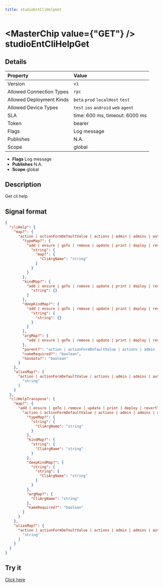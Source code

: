 ```yaml
---
title: studioEntCliHelpGet
---
```



# <MasterChip value={"GET"} /> studioEntCliHelpGet

## Details

| Property | Value | 
| :--- | :--- | 
| Version | `v1` |
| Allowed Connection Types | `rpc`  |
| Allowed Deployment Kinds | `beta` `prod` `localHost` `test`  |
| Allowed Device Types | `test` `ios` `android` `web` `agent`  |
| SLA | time: 600 ms, timeout: 6000 ms |
| Token | bearer |
| Flags | Log message |
| Publishes | N.A. |
| Scope | global |


- **Flags** Log message
- **Publishes** N.A.
- **Scope** global


## Description

Get cli help

## Signal format

```json
{
  "cliHelp": {
    "map?": {
      "action | actionFormDefaultValue | actions | admin | admins | automation | automationEvent | automationStep | automationStepFormula | automations | deeplink | deeplinkProp | deeplinks | deployConfig | deployEntPlugin | deployEntPluginConfigFormValue | deployVar | driveSettings | driveSheet | driveSheets | entPlugin | entPlugins | enterprise | field | fieldPermission | fieldProp | fieldRefOverlayLayoutCardItem | fieldRefOverlayLayoutListItem | follower | followers | form | formFormula | formLayoutContent | formLayoutFooter | formLayoutHeader | formLayoutWatermark | formMenu | formPermission | formProp | formVisibilityAction | formVisibilityCondition | formVisibilityRule | forms | gotoCtx | grid | gridLayout | gridLayoutCardItem | gridLayoutListItem | gridLayoutTableFooter | gridLayoutTableHeader | gridMenu | gridMenuRow | gridPermission | gridProp | group | groupPermission | groups | plugin | pluginApi | pluginResource | prompt | prompts | report | reports | role | roles | section | sectionMenu | sectionPermission | sectionProp | spreadsheet | spreadsheetLayout | spreadsheetLayoutCardItem | spreadsheetLayoutListItem | spreadsheetPartition | spreadsheetPermission | spreadsheetPermissionForwardGroups | spreadsheetPermissionForwardRoles | spreadsheets | translation | translations | user | users | validations | varMapOfTextKeyValue | varMappingField | varMappingGrid | variable | variables": {
        "typeMap?": {
          "add | ensure | goTo | remove | update | print | deploy | revertToDeploy | fromStore | invite | inviteAll | activate | deActivate | ensureSelf": {
            "string": {
              "map?": {
                "CliArgName": "string"
              }
            }
          }
        },
        "kindMap?": {
          "add | ensure | goTo | remove | update | print | deploy | revertToDeploy | fromStore | invite | inviteAll | activate | deActivate | ensureSelf": {
            "string": {}
          }
        },
        "deepKindMap?": {
          "add | ensure | goTo | remove | update | print | deploy | revertToDeploy | fromStore | invite | inviteAll | activate | deActivate | ensureSelf": {
            "string": {
              "string": {}
            }
          }
        },
        "argMap?": {
          "add | ensure | goTo | remove | update | print | deploy | revertToDeploy | fromStore | invite | inviteAll | activate | deActivate | ensureSelf": {}
        },
        "parent?": "action | actionFormDefaultValue | actions | admin | admins | automation | automationEvent | automationStep | automationStepFormula | automations | deeplink | deeplinkProp | deeplinks | deployConfig | deployEntPlugin | deployEntPluginConfigFormValue | deployVar | driveSettings | driveSheet | driveSheets | entPlugin | entPlugins | enterprise | field | fieldPermission | fieldProp | fieldRefOverlayLayoutCardItem | fieldRefOverlayLayoutListItem | follower | followers | form | formFormula | formLayoutContent | formLayoutFooter | formLayoutHeader | formLayoutWatermark | formMenu | formPermission | formProp | formVisibilityAction | formVisibilityCondition | formVisibilityRule | forms | gotoCtx | grid | gridLayout | gridLayoutCardItem | gridLayoutListItem | gridLayoutTableFooter | gridLayoutTableHeader | gridMenu | gridMenuRow | gridPermission | gridProp | group | groupPermission | groups | plugin | pluginApi | pluginResource | prompt | prompts | report | reports | role | roles | section | sectionMenu | sectionPermission | sectionProp | spreadsheet | spreadsheetLayout | spreadsheetLayoutCardItem | spreadsheetLayoutListItem | spreadsheetPartition | spreadsheetPermission | spreadsheetPermissionForwardGroups | spreadsheetPermissionForwardRoles | spreadsheets | translation | translations | user | users | validations | varMapOfTextKeyValue | varMappingField | varMappingGrid | variable | variables",
        "nameRequired?": "boolean",
        "hasGoto?": "boolean"
      }
    },
    "aliasMap?": {
      "action | actionFormDefaultValue | actions | admin | admins | automation | automationEvent | automationStep | automationStepFormula | automations | deeplink | deeplinkProp | deeplinks | deployConfig | deployEntPlugin | deployEntPluginConfigFormValue | deployVar | driveSettings | driveSheet | driveSheets | entPlugin | entPlugins | enterprise | field | fieldPermission | fieldProp | fieldRefOverlayLayoutCardItem | fieldRefOverlayLayoutListItem | follower | followers | form | formFormula | formLayoutContent | formLayoutFooter | formLayoutHeader | formLayoutWatermark | formMenu | formPermission | formProp | formVisibilityAction | formVisibilityCondition | formVisibilityRule | forms | gotoCtx | grid | gridLayout | gridLayoutCardItem | gridLayoutListItem | gridLayoutTableFooter | gridLayoutTableHeader | gridMenu | gridMenuRow | gridPermission | gridProp | group | groupPermission | groups | plugin | pluginApi | pluginResource | prompt | prompts | report | reports | role | roles | section | sectionMenu | sectionPermission | sectionProp | spreadsheet | spreadsheetLayout | spreadsheetLayoutCardItem | spreadsheetLayoutListItem | spreadsheetPartition | spreadsheetPermission | spreadsheetPermissionForwardGroups | spreadsheetPermissionForwardRoles | spreadsheets | translation | translations | user | users | validations | varMapOfTextKeyValue | varMappingField | varMappingGrid | variable | variables": [
        "string"
      ]
    }
  },
  "cliHelpTranspose": {
    "map?": {
      "add | ensure | goTo | remove | update | print | deploy | revertToDeploy | fromStore | invite | inviteAll | activate | deActivate | ensureSelf": {
        "action | actionFormDefaultValue | actions | admin | admins | automation | automationEvent | automationStep | automationStepFormula | automations | deeplink | deeplinkProp | deeplinks | deployConfig | deployEntPlugin | deployEntPluginConfigFormValue | deployVar | driveSettings | driveSheet | driveSheets | entPlugin | entPlugins | enterprise | field | fieldPermission | fieldProp | fieldRefOverlayLayoutCardItem | fieldRefOverlayLayoutListItem | follower | followers | form | formFormula | formLayoutContent | formLayoutFooter | formLayoutHeader | formLayoutWatermark | formMenu | formPermission | formProp | formVisibilityAction | formVisibilityCondition | formVisibilityRule | forms | gotoCtx | grid | gridLayout | gridLayoutCardItem | gridLayoutListItem | gridLayoutTableFooter | gridLayoutTableHeader | gridMenu | gridMenuRow | gridPermission | gridProp | group | groupPermission | groups | plugin | pluginApi | pluginResource | prompt | prompts | report | reports | role | roles | section | sectionMenu | sectionPermission | sectionProp | spreadsheet | spreadsheetLayout | spreadsheetLayoutCardItem | spreadsheetLayoutListItem | spreadsheetPartition | spreadsheetPermission | spreadsheetPermissionForwardGroups | spreadsheetPermissionForwardRoles | spreadsheets | translation | translations | user | users | validations | varMapOfTextKeyValue | varMappingField | varMappingGrid | variable | variables": {
          "typeMap?": {
            "string": {
              "CliArgName": "string"
            }
          },
          "kindMap?": {
            "string": {
              "CliArgName": "string"
            }
          },
          "deepKindMap?": {
            "string": {
              "string": {
                "CliArgName": "string"
              }
            }
          },
          "argMap?": {
            "CliArgName": "string"
          },
          "nameRequired?": "boolean"
        }
      }
    },
    "aliasMap?": {
      "action | actionFormDefaultValue | actions | admin | admins | automation | automationEvent | automationStep | automationStepFormula | automations | deeplink | deeplinkProp | deeplinks | deployConfig | deployEntPlugin | deployEntPluginConfigFormValue | deployVar | driveSettings | driveSheet | driveSheets | entPlugin | entPlugins | enterprise | field | fieldPermission | fieldProp | fieldRefOverlayLayoutCardItem | fieldRefOverlayLayoutListItem | follower | followers | form | formFormula | formLayoutContent | formLayoutFooter | formLayoutHeader | formLayoutWatermark | formMenu | formPermission | formProp | formVisibilityAction | formVisibilityCondition | formVisibilityRule | forms | gotoCtx | grid | gridLayout | gridLayoutCardItem | gridLayoutListItem | gridLayoutTableFooter | gridLayoutTableHeader | gridMenu | gridMenuRow | gridPermission | gridProp | group | groupPermission | groups | plugin | pluginApi | pluginResource | prompt | prompts | report | reports | role | roles | section | sectionMenu | sectionPermission | sectionProp | spreadsheet | spreadsheetLayout | spreadsheetLayoutCardItem | spreadsheetLayoutListItem | spreadsheetPartition | spreadsheetPermission | spreadsheetPermissionForwardGroups | spreadsheetPermissionForwardRoles | spreadsheets | translation | translations | user | users | validations | varMapOfTextKeyValue | varMappingField | varMappingGrid | variable | variables": [
        "string"
      ]
    }
  }
}
```

## Try it

[Click here](https://web.neome.ai/api?path=app_cli_studioEntCliHelpGet)

